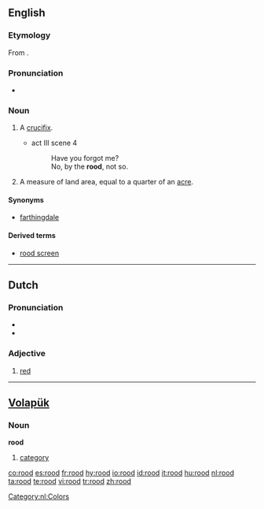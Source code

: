 ==English==

===Etymology===
From {{OE.}} {{term|rod|rōd|lang=ang}}.

===Pronunciation===
* {{IPA|/ru:d/}}

===Noun===
{{en-noun}}

# {{archaic}} A [[crucifix]].
#* {{RQ:Shakespeare Hamlet}} act III scene 4
#*:Have you forgot me?
#*:No, by the '''rood''', not so.
# A measure of land area, equal to a quarter of an [[acre]].

====Synonyms====
*{{sense|quarter of an acre}} [[farthingdale]]

====Derived terms====
*[[rood screen]]

----

==Dutch==

===Pronunciation===
*{{audio|Nl-rood.ogg|audio}}
* {{IPA|/rot/}}

===Adjective===
{{nl-adj|infl=rode|roder}}

# [[red]]

[[Category:nl:Colors]]

----

== [[Volapük]] ==

=== Noun ===
'''rood'''

# [[category]]

[[co:rood]]
[[es:rood]]
[[fr:rood]]
[[hy:rood]]
[[io:rood]]
[[id:rood]]
[[it:rood]]
[[hu:rood]]
[[nl:rood]]
[[ta:rood]]
[[te:rood]]
[[vi:rood]]
[[tr:rood]]
[[zh:rood]]